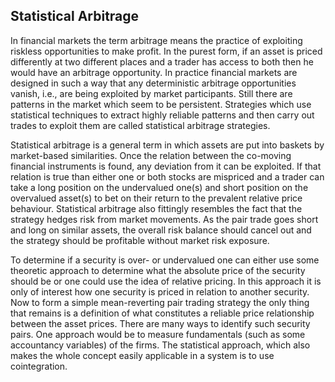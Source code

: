 ## Statistical Arbitrage

In financial markets the term arbitrage means the practice of exploiting riskless
opportunities to make profit. In the purest form, if an asset is priced
differently at two different places and a trader has access to both then he would
have an arbitrage opportunity. In practice financial markets are designed in such
a way that any deterministic arbitrage opportunities vanish, i.e., are being
exploited by market participants. Still there are patterns in the market which
seem to be persistent. Strategies which use statistical techniques to extract
highly reliable patterns and then carry out trades to exploit them are called
statistical arbitrage strategies.

Statistical arbitrage is a general term in which assets are put into baskets by
market-based similarities. Once the relation between the co-moving financial
instruments is found, any deviation from it can be exploited. If that relation is
true than either one or both stocks are mispriced and a trader can take a long
position on the undervalued one(s) and short position on the overvalued asset(s)
to bet on their return to the prevalent relative price behaviour. Statistical
arbitrage also fittingly resembles the fact that the strategy hedges risk from
market movements. As the pair trade goes short and long on similar assets, the
overall risk balance should cancel out and the strategy should be profitable
without market risk exposure.

To determine if a security is over- or undervalued one can either use some
theoretic approach to determine what the absolute price of the security should be
or one could use the idea of relative pricing. In this approach it is only of
interest how one security is priced in relation to another security. Now to form
a simple mean-reverting pair trading strategy the only thing that remains is a
definition of what constitutes a reliable price relationship between the asset
prices. There are many ways to identify such security pairs. One approach would
be to measure fundamentals (such as some accountancy variables) of the firms. The
statistical approach, which also makes the whole concept easily applicable in a
system is to use cointegration.
